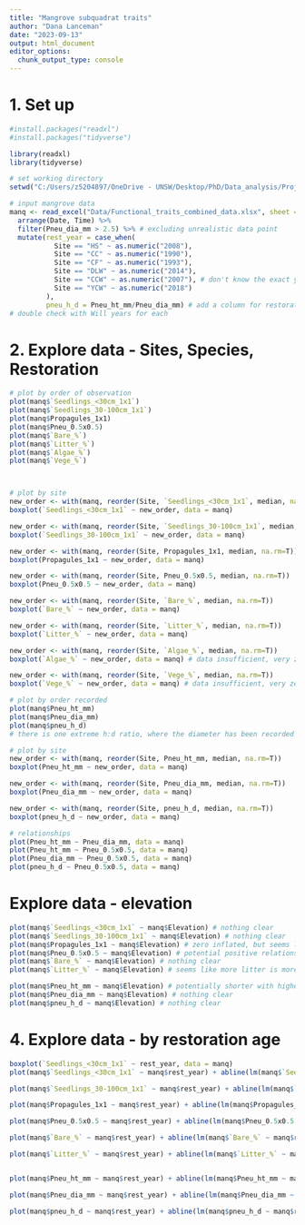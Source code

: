 ```yaml
---
title: "Mangrove subquadrat traits"
author: "Dana Lanceman"
date: "2023-09-13"
output: html_document
editor_options: 
  chunk_output_type: console
---
```


# 1. Set up

```r
#install.packages("readxl")
#install.packages("tidyverse")

library(readxl)
library(tidyverse)
```

```r
# set working directory
setwd("C:/Users/z5204897/OneDrive - UNSW/Desktop/PhD/Data_analysis/Project/Functional_traits")

# input mangrove data
manq <- read_excel("Data/Functional_traits_combined_data.xlsx", sheet = "Mangrove_quadrat") %>% 
  arrange(Date, Time) %>% 
  filter(Pneu_dia_mm > 2.5) %>% # excluding unrealistic data point
  mutate(rest_year = case_when(
           Site == "HS" ~ as.numeric("2008"),
           Site == "CC" ~ as.numeric("1990"),
           Site == "CF" ~ as.numeric("1993"),
           Site == "DLW" ~ as.numeric("2014"),
           Site == "CCW" ~ as.numeric("2007"), # don't know the exact year, need to investigate
           Site == "YCW" ~ as.numeric("2018")
         ),
         pneu_h_d = Pneu_ht_mm/Pneu_dia_mm) # add a column for restoration years
# double check with Will years for each
```

# 2. Explore data - Sites, Species, Restoration

```r
# plot by order of observation
plot(manq$`Seedlings_<30cm_1x1`)
plot(manq$`Seedlings_30-100cm_1x1`)
plot(manq$Propagules_1x1)
plot(manq$Pneu_0.5x0.5)
plot(manq$`Bare_%`)
plot(manq$`Litter_%`)
plot(manq$`Algae_%`)
plot(manq$`Vege_%`)



# plot by site
new_order <- with(manq, reorder(Site, `Seedlings_<30cm_1x1`, median, na.rm=T)) 
boxplot(`Seedlings_<30cm_1x1` ~ new_order, data = manq)

new_order <- with(manq, reorder(Site, `Seedlings_30-100cm_1x1`, median, na.rm=T)) 
boxplot(`Seedlings_30-100cm_1x1` ~ new_order, data = manq)

new_order <- with(manq, reorder(Site, Propagules_1x1, median, na.rm=T)) 
boxplot(Propagules_1x1 ~ new_order, data = manq)

new_order <- with(manq, reorder(Site, Pneu_0.5x0.5, median, na.rm=T)) 
boxplot(Pneu_0.5x0.5 ~ new_order, data = manq)

new_order <- with(manq, reorder(Site, `Bare_%`, median, na.rm=T)) 
boxplot(`Bare_%` ~ new_order, data = manq)

new_order <- with(manq, reorder(Site, `Litter_%`, median, na.rm=T)) 
boxplot(`Litter_%` ~ new_order, data = manq)

new_order <- with(manq, reorder(Site, `Algae_%`, median, na.rm=T)) 
boxplot(`Algae_%` ~ new_order, data = manq) # data insufficient, very zero inflated

new_order <- with(manq, reorder(Site, `Vege_%`, median, na.rm=T)) 
boxplot(`Vege_%` ~ new_order, data = manq) # data insufficient, very zero inflated
```


```r
# plot by order recorded
plot(manq$Pneu_ht_mm)
plot(manq$Pneu_dia_mm)
plot(manq$pneu_h_d) 
# there is one extreme h:d ratio, where the diameter has been recorded as 1 mm, which is unrealistic for a pneumatophore - this data point should be removed

# plot by site
new_order <- with(manq, reorder(Site, Pneu_ht_mm, median, na.rm=T)) 
boxplot(Pneu_ht_mm ~ new_order, data = manq)

new_order <- with(manq, reorder(Site, Pneu_dia_mm, median, na.rm=T)) 
boxplot(Pneu_dia_mm ~ new_order, data = manq)

new_order <- with(manq, reorder(Site, pneu_h_d, median, na.rm=T)) 
boxplot(pneu_h_d ~ new_order, data = manq)

# relationships
plot(Pneu_ht_mm ~ Pneu_dia_mm, data = manq)
plot(Pneu_ht_mm ~ Pneu_0.5x0.5, data = manq)
plot(Pneu_dia_mm ~ Pneu_0.5x0.5, data = manq)
plot(pneu_h_d ~ Pneu_0.5x0.5, data = manq)
```


# Explore data - elevation

```r
plot(manq$`Seedlings_<30cm_1x1` ~ manq$Elevation) # nothing clear
plot(manq$`Seedlings_30-100cm_1x1` ~ manq$Elevation) # nothing clear
plot(manq$Propagules_1x1 ~ manq$Elevation) # zero inflated, but seems like low elevations are more likely to have propagules
plot(manq$Pneu_0.5x0.5 ~ manq$Elevation) # potential positive relationship
plot(manq$`Bare_%` ~ manq$Elevation) # nothing clear
plot(manq$`Litter_%` ~ manq$Elevation) # seems like more litter is more likely in higher elevations

plot(manq$Pneu_ht_mm ~ manq$Elevation) # potentially shorter with higher elevations
plot(manq$Pneu_dia_mm ~ manq$Elevation) # nothing clear
plot(manq$pneu_h_d ~ manq$Elevation) # nothing clear
```


# 4. Explore data - by restoration age

```r
boxplot(`Seedlings_<30cm_1x1` ~ rest_year, data = manq)
plot(manq$`Seedlings_<30cm_1x1` ~ manq$rest_year) + abline(lm(manq$`Seedlings_<30cm_1x1` ~ manq$rest_year)) # nothing clear

plot(manq$`Seedlings_30-100cm_1x1` ~ manq$rest_year) + abline(lm(manq$`Seedlings_30-100cm_1x1` ~ manq$rest_year)) # nothing clear

plot(manq$Propagules_1x1 ~ manq$rest_year) + abline(lm(manq$Propagules_1x1 ~ manq$rest_year)) # nothing

plot(manq$Pneu_0.5x0.5 ~ manq$rest_year) + abline(lm(manq$Pneu_0.5x0.5 ~ manq$rest_year)) # decreasing trend - older sites have more pneumatophores 

plot(manq$`Bare_%` ~ manq$rest_year) + abline(lm(manq$`Bare_%` ~ manq$rest_year)) # nothing

plot(manq$`Litter_%` ~ manq$rest_year) + abline(lm(manq$`Litter_%` ~ manq$rest_year)) #  nothing


plot(manq$Pneu_ht_mm ~ manq$rest_year) + abline(lm(manq$Pneu_ht_mm ~ manq$rest_year)) # somewhat increasing trend - younger sites have taller pneumatophores

plot(manq$Pneu_dia_mm ~ manq$rest_year) + abline(lm(manq$Pneu_dia_mm ~ manq$rest_year)) # nothing

plot(manq$pneu_h_d ~ manq$rest_year) + abline(lm(manq$pneu_h_d ~ manq$rest_year)) # slight increasing trend
```

